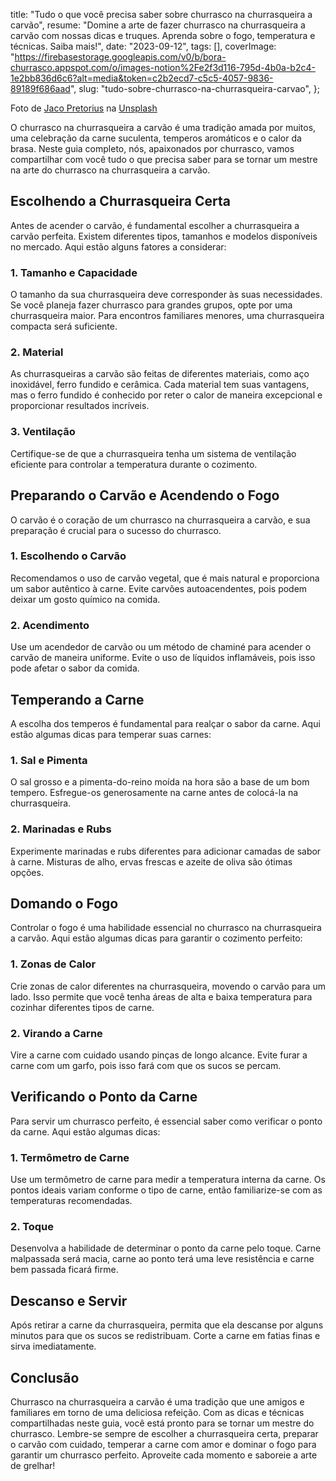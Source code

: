   title: "Tudo o que você precisa saber sobre churrasco na churrasqueira a carvão",
  resume: "Domine a arte de fazer churrasco na churrasqueira a carvão com nossas dicas e truques. Aprenda sobre o fogo, temperatura e técnicas. Saiba mais!",
  date: "2023-09-12",
  tags: [],
  coverImage: "https://firebasestorage.googleapis.com/v0/b/bora-churrasco.appspot.com/o/images-notion%2Fe2f3d116-795d-4b0a-b2c4-1e2bb836d6c6?alt=media&token=c2b2ecd7-c5c5-4057-9836-89189f686aad",
  slug: "tudo-sobre-churrasco-na-churrasqueira-carvao",
};

Foto de [Jaco Pretorius](https://unsplash.com/pt-br/@jakesmjf?utm_source=unsplash\&utm_medium=referral\&utm_content=creditCopyText) na [Unsplash](https://unsplash.com/pt-br/fotografias/Ry6vwtAJu4g?utm_source=unsplash\&utm_medium=referral\&utm_content=creditCopyText)

O churrasco na churrasqueira a carvão é uma tradição amada por muitos, uma celebração da carne suculenta, temperos aromáticos e o calor da brasa. Neste guia completo, nós, apaixonados por churrasco, vamos compartilhar com você tudo o que precisa saber para se tornar um mestre na arte do churrasco na churrasqueira a carvão.

## **Escolhendo a Churrasqueira Certa**

Antes de acender o carvão, é fundamental escolher a churrasqueira a carvão perfeita. Existem diferentes tipos, tamanhos e modelos disponíveis no mercado. Aqui estão alguns fatores a considerar:

### **1. Tamanho e Capacidade**

O tamanho da sua churrasqueira deve corresponder às suas necessidades. Se você planeja fazer churrasco para grandes grupos, opte por uma churrasqueira maior. Para encontros familiares menores, uma churrasqueira compacta será suficiente.

### **2. Material**

As churrasqueiras a carvão são feitas de diferentes materiais, como aço inoxidável, ferro fundido e cerâmica. Cada material tem suas vantagens, mas o ferro fundido é conhecido por reter o calor de maneira excepcional e proporcionar resultados incríveis.

### **3. Ventilação**

Certifique-se de que a churrasqueira tenha um sistema de ventilação eficiente para controlar a temperatura durante o cozimento.

## **Preparando o Carvão e Acendendo o Fogo**

O carvão é o coração de um churrasco na churrasqueira a carvão, e sua preparação é crucial para o sucesso do churrasco.

### **1. Escolhendo o Carvão**

Recomendamos o uso de carvão vegetal, que é mais natural e proporciona um sabor autêntico à carne. Evite carvões autoacendentes, pois podem deixar um gosto químico na comida.

### **2. Acendimento**

Use um acendedor de carvão ou um método de chaminé para acender o carvão de maneira uniforme. Evite o uso de líquidos inflamáveis, pois isso pode afetar o sabor da comida.

## **Temperando a Carne**

A escolha dos temperos é fundamental para realçar o sabor da carne. Aqui estão algumas dicas para temperar suas carnes:

### **1. Sal e Pimenta**

O sal grosso e a pimenta-do-reino moída na hora são a base de um bom tempero. Esfregue-os generosamente na carne antes de colocá-la na churrasqueira.

### **2. Marinadas e Rubs**

Experimente marinadas e rubs diferentes para adicionar camadas de sabor à carne. Misturas de alho, ervas frescas e azeite de oliva são ótimas opções.

## **Domando o Fogo**

Controlar o fogo é uma habilidade essencial no churrasco na churrasqueira a carvão. Aqui estão algumas dicas para garantir o cozimento perfeito:

### **1. Zonas de Calor**

Crie zonas de calor diferentes na churrasqueira, movendo o carvão para um lado. Isso permite que você tenha áreas de alta e baixa temperatura para cozinhar diferentes tipos de carne.

### **2. Virando a Carne**

Vire a carne com cuidado usando pinças de longo alcance. Evite furar a carne com um garfo, pois isso fará com que os sucos se percam.

## **Verificando o Ponto da Carne**

Para servir um churrasco perfeito, é essencial saber como verificar o ponto da carne. Aqui estão algumas dicas:

### **1. Termômetro de Carne**

Use um termômetro de carne para medir a temperatura interna da carne. Os pontos ideais variam conforme o tipo de carne, então familiarize-se com as temperaturas recomendadas.

### **2. Toque**

Desenvolva a habilidade de determinar o ponto da carne pelo toque. Carne malpassada será macia, carne ao ponto terá uma leve resistência e carne bem passada ficará firme.

## **Descanso e Servir**

Após retirar a carne da churrasqueira, permita que ela descanse por alguns minutos para que os sucos se redistribuam. Corte a carne em fatias finas e sirva imediatamente.

## **Conclusão**

Churrasco na churrasqueira a carvão é uma tradição que une amigos e familiares em torno de uma deliciosa refeição. Com as dicas e técnicas compartilhadas neste guia, você está pronto para se tornar um mestre do churrasco. Lembre-se sempre de escolher a churrasqueira certa, preparar o carvão com cuidado, temperar a carne com amor e dominar o fogo para garantir um churrasco perfeito. Aproveite cada momento e saboreie a arte de grelhar!
